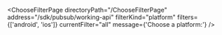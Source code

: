 

<ChooseFilterPage
  directoryPath="/ChooseFilterPage"
  address="/sdk/pubsub/working-api"
  filterKind="platform"
  filters={['android', 'ios']}
  currentFilter="all"
  message={'Choose a platform:'}
/>
